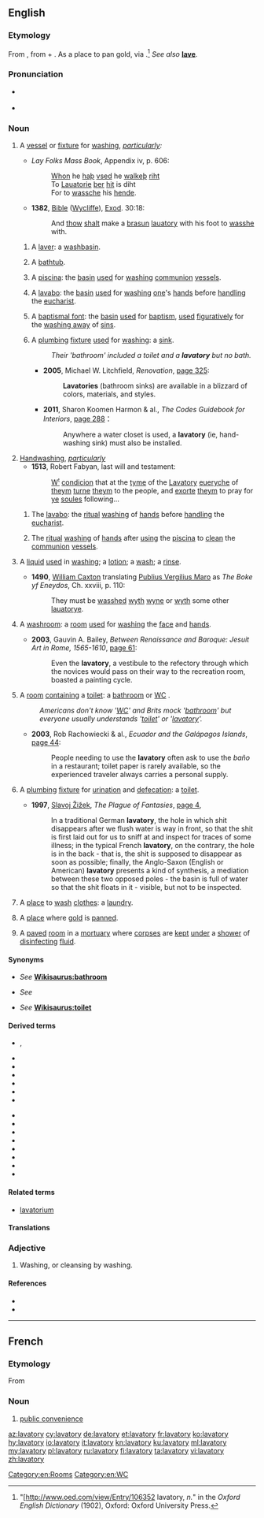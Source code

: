 ==English==

===Etymology===
From {{etyl|la|en}} {{m|la|lavatorium}}, from {{m|la|lavō|lavāre|to [[wash]]}} + {{m|la|-ium||''forming places related to an activity''}}. As a place to pan gold, via {{etyl|es}} {{term|lavadero}}.<ref>"[http://www.oed.com/view/Entry/106352 lavatory, ''n.''" in the ''Oxford English Dictionary'' (1902), Oxford: Oxford University Press.</ref> ''See also'' '''[[lave]]'''.

===Pronunciation===
* {{a|UK}} {{IPA|/ˈlæv.ə.tri/|/ˈlæv.ə.təɹ.i/|lang=en}}
* {{a|US}} {{IPA|/ˈlæv.ə.tɔɹ.i/|lang=en}}

===Noun===
{{en-noun|lavatories}}

# A [[vessel]] or [[fixture]] for [[washing]], ''[[particularly]]:''
#* {{a.|1375}} ''Lay Folks Mass Book'', Appendix iv, p. 606:
#*: [[when|Whon]] he [[has|haþ]] [[used|vsed]] he [[walks|walkeþ]] [[right|riht]]<br>To [[lavatory|Lauatorie]] [[there|þer]] [[it|hit]] is diht<br>For to [[wash|wassche]] his [[hand|hende]].
#* '''1382''', [[w:Bible|Bible]] ([[w:Wycliffe Bible|Wycliffe]]), [[w:Book of Exodus|Exod]]. 30:18:
#*: And [[thou|thow]] [[shall|shalt]] make a [[brazen|brasun]] [[lavatory|lauatory]] with his foot to [[wash|wasshe]] with.
## A [[laver]]: a [[washbasin]].
## {{context|archaic|lang=en}} A [[bathtub]].
## {{context|Christianity|lang=en}} A [[piscina]]: the [[basin]] [[use]]d for [[wash]]ing [[communion]] [[vessel]]s.
## {{context|Christianity|lang=en}} A [[lavabo]]: the [[basin]] [[use]]d for [[wash]]ing [[one]]'s [[hand]]s before [[handling]] the [[eucharist]].
## {{context|Christianity|usually|_|figurative|lang=en}} A [[baptismal font]]: the [[basin]] [[use]]d for [[baptism]], [[use]]d [[figurative]]ly for the [[wash away|washing away]] of [[sin]]s.
## A [[plumbing]] [[fixture]] [[use]]d for [[wash]]ing: a [[sink]].
##: ''Their 'bathroom' included a toilet and a '''lavatory''' but no bath.''
##* '''2005''', Michael W. Litchfield, ''Renovation'', [http://books.google.com.au/books?id=CPZQYiuX-W0C&pg=PA325 page 325]:
##*: '''Lavatories''' (bathroom sinks) are available in a blizzard of colors, materials, and styles.
##* '''2011''', Sharon Koomen Harmon & al., ''The Codes Guidebook for Interiors'', [http://books.google.com.au/books?id=BdT-tAR_afAC&pg=PA288 page 288]：
##*: Anywhere a water closet is used, a '''lavatory''' (ie, hand-washing sink) must also be installed.
# [[handwashing|Handwashing]], ''[[particularly]]''
#*'''1513''', Robert Fabyan, last will and testament:
#*: [[wt|W<sup><small>t</small></sup>]] [[condition|condicion]] that at the [[time|tyme]] of the [[lavatory|Lavatory]] [[every|euery]]che of [[them|theym]] [[turn]]e [[them|theym]] to the people, and [[exort]]e [[them|theym]] to pray for [[ye]] [[souls|soules]] following...
## {{context|Christianity|lang=en}} The [[lavabo]]: the [[ritual]] [[wash]]ing of [[hand]]s before [[handling]] the [[eucharist]].
## {{context|Christianity|lang=en}} The [[ritual]] [[wash]]ing of [[hand]]s after [[using]] the [[piscina]] to [[clean]] the [[communion]] [[vessel]]s.
# {{context|obsolete|lang=en}} A [[liquid]] [[use]]d in [[wash]]ing; a [[lotion]]; a [[wash]]; a [[rinse]].
#* '''1490''', [[w:William Caxton|William Caxton]] translating [[w:Publius Vergilius Maro|Publius Vergilius Maro]] as ''The Boke yf Eneydos'', Ch. xxviii, p. 110:
#*:They must be [[wash|wasshed]] [[with|wyth]] [[wine|wyne]] or [[with|wyth]] some other [[lavatory|lauatorye]].
# {{context|dated|lang=en}} A [[washroom]]: a [[room]] [[use]]d for [[washing]] the [[face]] and [[hand]]s.
#* '''2003''', Gauvin A. Bailey, ''Between Renaissance and Baroque: Jesuit Art in Rome, 1565-1610'', [http://books.google.com.au/books?id=suRw3StCpEEC&pg=PA61 page 61]:
#*: Even the '''lavatory''', a vestibule to the refectory through which the novices would pass on their way to the recreation room, boasted a painting cycle.
# {{context|euphemism|lang=en}} A [[room]] [[contain]]ing a [[toilet]]: a [[bathroom]] {{qualifier|US}} or [[WC]] {{qualifier|UK}}.
#: ''Americans don't know '[[WC]]' and Brits mock '[[bathroom]]' but everyone usually understands '[[toilet]]' or '[[lavatory]]'.''
#* '''2003''', Rob Rachowiecki & al., ''Ecuador and the Galápagos Islands'', [http://books.google.com.au/books?id=4KQbiA1T-MEC&pg=PA44 page 44]:
#*: People needing to use the '''lavatory''' often ask to use the ''baño'' in a restaurant; toilet paper is rarely available, so the experienced traveler always carries a personal supply.
# {{label|en|UK|New England}} A [[plumbing]] [[fixture]] for [[urination]] and [[defecation]]: a [[toilet]].
#* '''1997''', [[w:Slavoj Žižek|Slavoj Žižek]], ''The Plague of Fantasies'', [http://books.google.com.au/books?id=NM5PqgKd2dsC&pg=PA4 page 4],
#*: In a traditional German '''lavatory''', the hole in which shit disappears after we flush water is way in front, so that the shit is first laid out for us to sniff at and inspect for traces of some illness; in the typical French '''lavatory''', on the contrary, the hole is in the back - that is, the shit is supposed to disappear as soon as possible; finally, the Anglo-Saxon (English or American) '''lavatory''' presents a kind of synthesis, a mediation between these two opposed poles - the basin is full of water so that the shit floats in it - visible, but not to be inspected.
# {{context|dated|lang=en}} A [[place]] to [[wash]] [[clothes]]: a [[laundry]].
# {{context|obsolete|lang=en}} A [[place]] where [[gold]] is [[pan]]ned.
# {{context|obsolete|lang=en}} A [[paved]] [[room]] in a [[mortuary]] where [[corpse]]s are [[kept]] [[under]] a [[shower]] of [[disinfect]]ing [[fluid]].

====Synonyms====
* {{sense|room with a toilet}} ''See'' '''[[Wikisaurus:bathroom]]'''
* {{sense|fixture for washing hands}} ''See'' '''{{l|en|sink}}'''
* {{sense|toilet}} ''See'' '''[[Wikisaurus:toilet]]'''

====Derived terms====
{{der-top|Terms derived from ''lavatory''}}
* {{l|en|lav}}, {{l|en|lavvy}}
* {{l|en|lavatory attendant}}
* {{l|en|lavatory basin}}
* {{l|en|lavatory bowl}}
* {{l|en|lavatory brush}}
* {{l|en|lavatory chain}}
* {{l|en|lavatory cleanser}}
{{der-mid}}
* {{l|en|lavatory humor}}
* {{l|en|lavatory joke}}
* {{l|en|lavatory pan}}
* {{l|en|lavatory paper}}
* {{l|en|lavatory period}}
* {{l|en|lavatory seat}}
* {{l|en|lavatory stone}}
* {{l|en|lavatory style}}
{{der-bottom}}
====Related terms====
* [[lavatorium]]

====Translations====
{{trans-see|toilet}}
{{trans-see|sink}}

===Adjective===
{{en-adj|-}}

# {{label|en|dated}} Washing, or cleansing by washing.

====References====
<references/>

* {{R:Webster 1913}}
* {{R:Century 1911}}

[[Category:en:Rooms]]
[[Category:en:WC]]

----

==French==

===Etymology===
From {{etyl|en|fr}}

===Noun===
{{fr-noun|m|lavatories}}

# [[public convenience]]

[[az:lavatory]]
[[cy:lavatory]]
[[de:lavatory]]
[[et:lavatory]]
[[fr:lavatory]]
[[ko:lavatory]]
[[hy:lavatory]]
[[io:lavatory]]
[[it:lavatory]]
[[kn:lavatory]]
[[ku:lavatory]]
[[ml:lavatory]]
[[my:lavatory]]
[[pl:lavatory]]
[[ru:lavatory]]
[[fi:lavatory]]
[[ta:lavatory]]
[[vi:lavatory]]
[[zh:lavatory]]